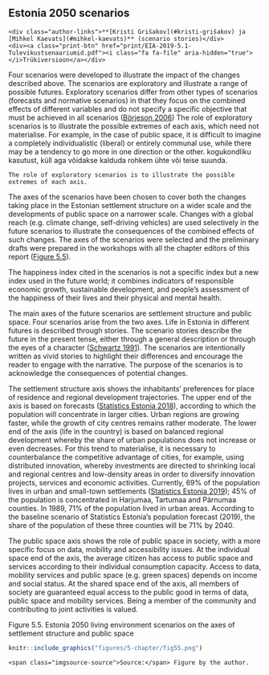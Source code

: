 ## Estonia 2050 scenarios {-.chapter_section .chapter5_section }

```{block, type='authors'}
<div class="author-links">**[Kristi Grišakov](#kristi-grišakov) ja [Mihkel Kaevats](#mihkel-kaevats)** (scenario stories)</div>
<div><a class="print-btn" href="print/EIA-2019-5.1-Tulevikustsenaariumid.pdf"><i class="fa fa-file" aria-hidden="true"></i>Trükiversioon</a></div>
```

Four scenarios were developed to illustrate the impact of the changes described above. The scenarios are exploratory and illustrate a range of possible futures. Exploratory scenarios differ from other types of scenarios (forecasts and normative scenarios) in that they focus on the combined effects of different variables and do not specify a specific objective that must be achieved in all scenarios ([Börjeson 2006](#Börjeson2006)) The role of exploratory scenarios is to illustrate the possible extremes of each axis, which need not materialise. For example, in the case of public space, it is difficult to imagine a completely individualistic (liberal) or entirely communal use, while there may be a tendency to go more in one direction or the other. kogukondliku kasutust, küll aga võidakse kalduda rohkem ühte või teise suunda.

```{block, type='blockquote-left'}
The role of exploratory scenarios is to illustrate the possible extremes of each axis.
```
The axes of the scenarios have been chosen to cover both the changes taking place in the Estonian settlement structure on a wider scale and the developments of public space on a narrower scale. Changes with a global reach (e.g. climate change, self-driving vehicles) are used selectively in the future scenarios to illustrate the consequences of the combined effects of such changes. The axes of the scenarios were selected and the preliminary drafts were prepared in the workshops with all the chapter editors of this report ([Figure 5.5](#figure55)).

The happiness index cited in the scenarios is not a specific index but a new index used in the future world; it combines indicators of responsible economic growth, sustainable development, and people’s assessment of the happiness of their lives and their physical and mental health.

The main axes of the future scenarios are settlement structure and public space. Four scenarios arise from the two axes. Life in Estonia in different futures is described through stories. The scenario stories describe the future in the present tense, either through a general description or through the eyes of a character ([Schwartz 1991](#Schwartz1991)). The scenarios are intentionally written as vivid stories to highlight their differences and encourage the reader to engage with the narrative. The purpose of the scenarios is to acknowledge the consequences of potential changes.

The settlement structure axis shows the inhabitants’ preferences for place of residence and regional development trajectories. The upper end of the axis is based on forecasts ([Statistics Estonia 2018](#Statistikaamet2018a)), according to which the population will concentrate in larger cities. Urban regions are growing faster, while the growth of city centres remains rather moderate. The lower end of the axis (life in the country) is based on balanced regional development whereby the share of urban populations does not increase or even decreases. For this trend to materialise, it is necessary to counterbalance the competitive advantage of cities, for example, using distributed innovation, whereby investments are directed to shrinking local and regional centres and low-density areas in order to diversify innovation projects, services and economic activities. Currently, 69% of the population lives in urban and small-town settlements ([Statistics Estonia 2019](#Statistikaamet2019)); 45% of the population is concentrated in Harjumaa, Tartumaa and Pärnumaa counties. In 1989, 71% of the population lived in urban areas. According to the baseline scenario of Statistics Estonia’s population forecast (2019), the share of the population of these three counties will be 71% by 2040.

The public space axis shows the role of public space in society, with a more specific focus on data, mobility and accessibility issues. At the individual space end of the axis, the average citizen has access to public space and services according to their individual consumption capacity. Access to data, mobility services and public space (e.g. green spaces) depends on income and social status. At the shared space end of the axis, all members of society are guaranteed equal access to the public good in terms of data, public space and mobility services. Being a member of the community and contributing to joint activities is valued.

<p class="caption" id="figure55"><span class="figure-number">Figure 5.5.</span> Estonia 2050 living environment scenarios on the axes of settlement structure and public space</p>

```{r, figure55, out.width='100%', fig.align='center', echo=FALSE, message=FALSE}

knitr::include_graphics("figures/5-chapter/fig55.png")

```

``` {block, type='imgsource'}
<span class="imgsource-source">Source:</span> Figure by the author.
```
